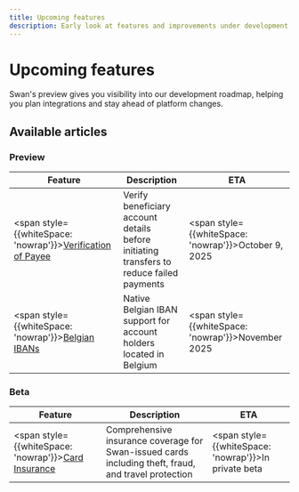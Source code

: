 ```yaml
---
title: Upcoming features
description: Early look at features and improvements under development.
---
```


# Upcoming features

Swan's preview gives you visibility into our development roadmap, helping you plan integrations and stay ahead of platform changes.

## Available articles

### Preview

<div style={{overflowX: 'auto'}}>

| Feature | Description | ETA |
|---------|-------------|-----|
| <span style={{whiteSpace: 'nowrap'}}>[Verification of Payee](verification-of-payee)</span> | Verify beneficiary account details before initiating transfers to reduce failed payments | <span style={{whiteSpace: 'nowrap'}}>October 9, 2025</span> |
| <span style={{whiteSpace: 'nowrap'}}>[Belgian IBANs](belgian-ibans)</span> | Native Belgian IBAN support for account holders located in Belgium | <span style={{whiteSpace: 'nowrap'}}>November 2025</span> |

</div>

### Beta

<div style={{overflowX: 'auto'}}>

| Feature | Description | ETA |
|---------|-------------|-----|
| <span style={{whiteSpace: 'nowrap'}}>[Card Insurance](card-insurance)</span> | Comprehensive insurance coverage for Swan-issued cards including theft, fraud, and travel protection | <span style={{whiteSpace: 'nowrap'}}>In private beta</span> |

</div>